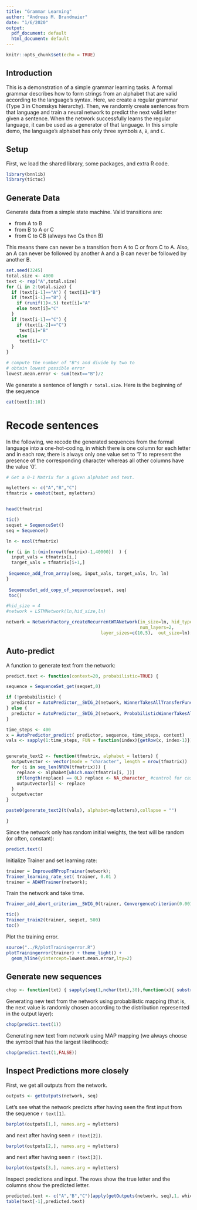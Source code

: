 ```yaml
---
title: "Grammar Learning"
author: "Andreas M. Brandmaier"
date: "1/6/2020"
output:
  pdf_document: default
  html_document: default
---
```


```r
knitr::opts_chunk$set(echo = TRUE)
```

## Introduction

This is a demonstration of a simple grammar learning tasks.  A formal grammar describes how to form strings from an alphabet that are valid according to the language's syntax. Here, we create a regular grammar (Type 3 in Chomskys hierarchy). Then, we randomly create sentences from that language and train a neural network to predict the next valid letter given a sentence. When the network successfully learns the regular language, it can be used as a generator of that language. In this simple demo, the language's alphabet has only three symbols `A`, `B`, and `C`.

## Setup

First, we load the shared library, some packages, and extra R code.

```r
library(bnnlib)
library(tictoc)
```


## Generate Data

Generate data from a simple state machine.
Valid transitions are:

- from A to B
- from B to A or C
- from C to CB (always two Cs then B)

This means there can never be a transition from A to C or from C to A. Also, an A can never be followed by another A and a B can never be followed by another B.

```r
set.seed(3245)
total.size <- 4000
text <- rep("A",total.size)
for (i in 2:total.size) {
  if (text[i-1]=="A") { text[i]="B"}
  if (text[i-1]=="B") {
    if (runif(1)<.5) text[i]="A"
    else text[i]="C"
  }
  if (text[i-1]=="C") {
    if (text[i-2]=="C")
     text[i]="B"
    else
     text[i]="C"
  }
}

# compute the number of "B"s and divide by two to
# obtain lowest possible error
lowest.mean.error <- sum(text=="B")/2
```

We generate a sentence of length `r total.size`. Here is the beginning of the sequence

```r
cat(text[1:10])
```

# Recode sentences

In the following, we recode the generated sequences from the formal language into a one-hot-coding, in which there is one column for each letter and in each row, there is always only one value set to '1' to represent the presence of the corresponding character whereas all other columns have the value '0'.

```r
# Get a 0-1 Matrix for a given alphabet and text.

myletters <- c("A","B","C")
tfmatrix = onehot(text, myletters)


head(tfmatrix)

```


```r

tic()
seqset = SequenceSet()
seq = Sequence()

ln <- ncol(tfmatrix)

for (i in 1:(min(nrow(tfmatrix)-1,40000))  ) {
  input_vals = tfmatrix[i,]
  target_vals = tfmatrix[i+1,]
  
 Sequence_add_from_array(seq, input_vals, target_vals, ln, ln)
}
  
 SequenceSet_add_copy_of_sequence(seqset, seq)
 toc()
```


```r

#hid_size = 4
#network = LSTMNetwork(ln,hid_size,ln)

network = NetworkFactory_createRecurrentWTANetwork(in_size=ln, hid_type=bnnlib::TANH_NODE, 
                                                   num_layers=2,
                                    layer_sizes=c(10,5),  out_size=ln);

```

## Auto-predict

A function to generate text from the network:

```r

predict.text <- function(context=20, probabilistic=TRUE) {

sequence = SequenceSet_get(seqset,0)

if (!probabilistic) {
  predictor = AutoPredictor__SWIG_2(network, WinnerTakesAllTransferFunction() )
} else {
  predictor = AutoPredictor__SWIG_2(network, ProbabilisticWinnerTakesAllTransferFunction() )
}

time_steps <- 400
x = AutoPredictor_predict( predictor, sequence, time_steps, context)
vals <- sapply(1:time_steps, FUN = function(index){getRow(x, index-1)})


generate_text2 <- function(tfmatrix, alphabet = letters) {
  outputvector <- vector(mode = "character", length = nrow(tfmatrix))
  for (i in seq_len(NROW(tfmatrix))) {
    replace <- alphabet[which.max(tfmatrix[i, ])]
    if(length(replace) == 0L) replace <- NA_character_ #control for case of numbers, other non-alphabetic elements
    outputvector[i] <- replace
  }
  outputvector
}

paste0(generate_text2(t(vals), alphabet=myletters),collapse = "")

}
```


Since the network only has random initial weights, the text will be random (or often, constant):

```r
predict.text()
```

Initialize Trainer and set learning rate:

```r
trainer = ImprovedRPropTrainer(network);
Trainer_learning_rate_set( trainer, 0.01 )
trainer = ADAMTrainer(network);

```

Train the network and take time.

```r
Trainer_add_abort_criterion__SWIG_0(trainer, ConvergenceCriterion(0.001),1 )

tic()
Trainer_train2(trainer, seqset, 500)
toc()

```

Plot the training error.

```r

source("../R/plotTrainingerror.R")
plotTrainingerror(trainer) + theme_light() +
  geom_hline(yintercept=lowest.mean.error,lty=2)
```

## Generate new sequences

```r
chop <- function(txt) { sapply(seq(1,nchar(txt),30),function(x){ substr(txt,x,x+30)})}
```

Generating new text from the network using probabilistic mapping (that is, the next value is randomly chosen according to the distribution represented in the output layer):

```r
chop(predict.text(1))
```

Generating new text from network using MAP mapping (we always choose the symbol that has the largest likelihood):

```r
chop(predict.text(1,FALSE))
```

## Inspect Predictions more closely

First, we get all outputs from the network.

```r
outputs <- getOutputs(network, seq)
```

Let's see what the network predicts after having seen the first input from the sequence `r text[1]`.

```r
barplot(outputs[1,], names.arg = myletters)
```

and next after having seen `r (text[2])`.

```r
barplot(outputs[2,], names.arg = myletters)
```

and next after having seen `r (text[3])`.

```r
barplot(outputs[3,], names.arg = myletters)
```

Inspect predictions and input. The rows show the true letter and the columns show the predicted letter.
```r
predicted.text <- c("A","B","C")[apply(getOutputs(network, seq),1, which.max)]
table(text[-1],predicted.text)
````

